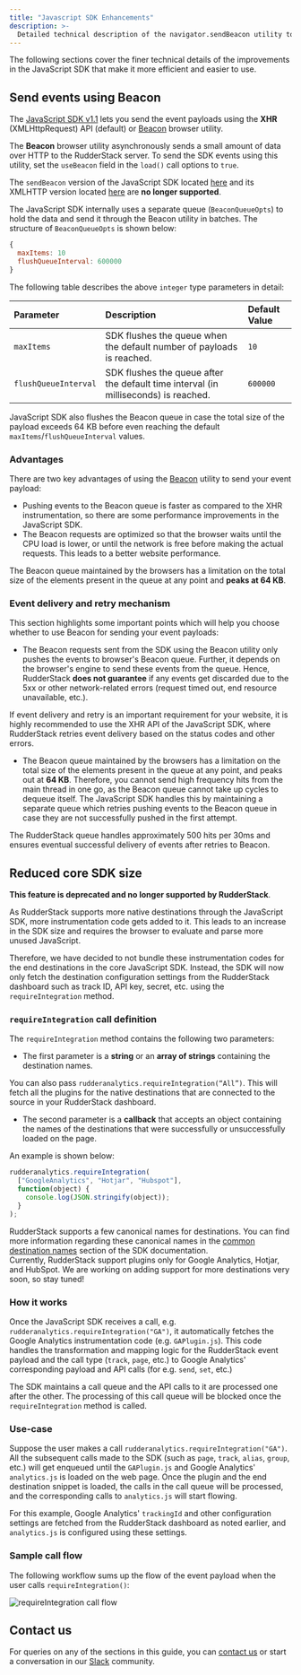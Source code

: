 ```yaml
---
title: "Javascript SDK Enhancements"
description: >-
  Detailed technical description of the navigator.sendBeacon utility to send event payloads using the JavaScript SDK.
---
```


The following sections cover the finer technical details of the improvements in the JavaScript SDK that make it more efficient and easier to use.

## Send events using Beacon

The [JavaScript SDK v1.1](https://cdn.rudderlabs.com/v1.1/rudder-analytics.min.js) lets you send the event payloads using the **XHR** (XMLHttpRequest) API (default) or [Beacon](https://developer.mozilla.org/en-US/docs/Web/API/Navigator/sendBeacon) browser utility.

The **Beacon** browser utility asynchronously sends a small amount of data over HTTP to the RudderStack server. To send the SDK events using this utility, set the `useBeacon` field in the <Link to="/sources/sdks/rudderstack-javascript-sdk/load-js-sdk/#loading-options">`load()`</Link> call options to `true`.

<div class="warningBlock">
The <code class="inline-code">sendBeacon</code> version of the JavaScript SDK located <a href="https://cdn.rudderlabs.com/v2/rudder-analytics.min.js?transport=beacon">here</a> and its XMLHTTP version located <a href="https://cdn.rudderlabs.com/v2/rudder-analytics.min.js">here</a> are <strong>no longer supported</strong>. 
</div>

The JavaScript SDK internally uses a separate queue (`BeaconQueueOpts`) to hold the data and send it through the Beacon utility in batches. The structure of `BeaconQueueOpts` is shown below:

```javascript
{
  maxItems: 10 
  flushQueueInterval: 600000
}
```
The following table describes the above `integer` type parameters in detail:

| Parameter        | Description             | Default Value    |
| :-------------------- |  :-------------| :----------------|
| `maxItems`            | SDK flushes the queue when the default number of payloads is reached.    | `10`             |
| `flushQueueInterval`  | SDK flushes the queue after the default time interval (in milliseconds) is reached. | `600000`         |


<div class="infoBlock">
JavaScript SDK also flushes the Beacon queue in case the total size of the payload exceeds 64 KB before even reaching the default <code class="inline-code">maxItems</code>/<code class="inline-code">flushQueueInterval</code> values.
</div>

### Advantages

There are two key advantages of using the [Beacon](https://developer.mozilla.org/en-US/docs/Web/API/Navigator/sendBeacon) utility to send your event payload:

- Pushing events to the Beacon queue is faster as compared to the XHR instrumentation, so there are some performance improvements in the JavaScript SDK.
- The Beacon requests are optimized so that the browser waits until the CPU load is lower, or until the network is free before making the actual requests. This leads to a better website performance.

<div class="infoBlock">
The Beacon queue maintained by the browsers has a limitation on the total size of the elements present in the queue at any point and <strong>peaks at 64 KB</strong>.
</div>

### Event delivery and retry mechanism

This section highlights some important points which will help you choose whether to use Beacon for sending your event payloads:

- The Beacon requests sent from the SDK using the Beacon utility only pushes the events to browser's Beacon queue. Further, it depends on the browser's engine to send these events from the queue. Hence, RudderStack **does not guarantee** if any events get discarded due to the 5xx or other network-related errors (request timed out, end resource unavailable, etc.).

<div class="warningBlock">
If event delivery and retry is an important requirement for your website, it is highly recommended to use the XHR API of the JavaScript SDK, where RudderStack retries event delivery based on the status codes and other errors.
</div>

- The Beacon queue maintained by the browsers has a limitation on the total size of the elements present in the queue at any point, and peaks out at **64 KB**. Therefore, you cannot send high frequency hits from the main thread in one go, as the Beacon queue cannot take up cycles to dequeue itself. The JavaScript SDK handles this by maintaining a separate queue which retries pushing events to the Beacon queue in case they are not successfully pushed in the first attempt. 

<div class="successBlock">
The RudderStack queue handles approximately 500 hits per 30ms and ensures eventual successful delivery of events after retries to Beacon.
</div>


## Reduced core SDK size

<div class="warningBlock">
<strong>This feature is deprecated and no longer supported by RudderStack</strong>.
</div>

As RudderStack supports more native destinations through the JavaScript SDK, more instrumentation code gets added to it. This leads to an increase in the SDK size and requires the browser to evaluate and parse more unused JavaScript.

Therefore, we have decided to not bundle these instrumentation codes for the end destinations in the core JavaScript SDK. Instead, the SDK will now only fetch the destination configuration settings from the RudderStack dashboard such as track ID, API key, secret, etc. using the `requireIntegration` method.

### `requireIntegration` call definition

The `requireIntegration` method contains the following two parameters:

- The first parameter is a **string** or an **array of strings** containing the destination names.

<div class="infoBlock">

  You can also pass <code class="inline-code">rudderanalytics.requireIntegration(“All”)</code>. This will fetch all the plugins for the native destinations that are connected to the source in your RudderStack dashboard.
</div>

- The second parameter is a **callback** that accepts an object containing the names of the destinations that were successfully or unsuccessfully loaded on the page.

An example is shown below:

```javascript
rudderanalytics.requireIntegration(
  ["GoogleAnalytics", "Hotjar", "Hubspot"],
  function(object) {
    console.log(JSON.stringify(object));
  }
);
```
<div class="infoBlock">
RudderStack supports a few canonical names for destinations. You can find more information regarding these canonical names in the <a href="https://docs.rudderstack.com/sources/sdks/rudderstack-javascript-sdk/#common-destination-names">common destination names</a> section of the SDK documentation.
</div>

<div class="warningBlock">
Currently, RudderStack support plugins only for Google Analytics, Hotjar, and HubSpot. We are working on adding support for more destinations very soon, so stay tuned!
</div>

### How it works

Once the JavaScript SDK receives a call, e.g. `rudderanalytics.requireIntegration("GA")`, it automatically fetches the Google Analytics instrumentation code \(e.g. `GAPlugin.js`\). This code handles the transformation and mapping logic for the RudderStack event payload and the call type \(`track`, `page`, etc.\) to Google Analytics' corresponding payload and API calls \(for e.g. `send`, `set`, etc.\)

The SDK maintains a call queue and the API calls to it are processed one after the other. The processing of this call queue will be blocked once the `requireIntegration` method is called.

### Use-case

Suppose the user makes a call `rudderanalytics.requireIntegration("GA")`. All the subsequent calls made to the SDK \(such as `page`, `track`, `alias`, `group`, etc.\) will get enqueued until the `GAPlugin.js` and Google Analytics' `analytics.js` is loaded on the web page. Once the plugin and the end destination snippet is loaded, the calls in the call queue will be processed, and the corresponding calls to `analytics.js` will start flowing.

<div class="infoBlock">
For this example, Google Analytics' <code class="inline-code">trackingId</code> and other configuration settings are fetched from the RudderStack dashboard as noted earlier, and <code class="inline-code">analytics.js</code> is configured using these settings.
</div>

### Sample call flow

The following workflow sums up the flow of the event payload when the user calls `requireIntegration()`:

<img src="../../../assets/requireintegration-call-flow.png" alt="requireIntegration call flow" />


## Contact us

For queries on any of the sections in this guide, you can [contact us](mailto:%20docs@rudderstack.com) or start a conversation in our [Slack](https://rudderstack.com/join-rudderstack-slack-community) community.
